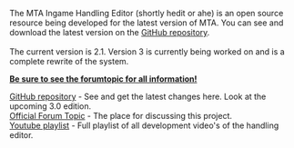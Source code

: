 {{Resource page}}
The MTA Ingame Handling Editor (shortly hedit or ahe) is an open source resource being developed for the latest version of MTA.
You can see and download the latest version on the [https://github.com/deltanic/hedit/#mta-ingame-handling-editor GitHub repository]. <br><br>
The current version is 2.1. Version 3 is currently being worked on and is a complete rewrite of the system.

'''[http://forum.mtasa.com/viewtopic.php?f=108&t=30494/ Be sure to see the forumtopic for all information!]'''

[http://github.com/deltanic/hedit/ GitHub repository] - See and get the latest changes here. Look at the upcoming 3.0 edition.<br>
[http://forum.mtasa.com/viewtopic.php?f=108&t=30494 Official Forum Topic] - The place for discussing this project.<br>
[http://www.youtube.com/user/SilentStrikeMTA?feature=mhsn#p/p Youtube playlist] - Full playlist of all development video's of the handling editor.